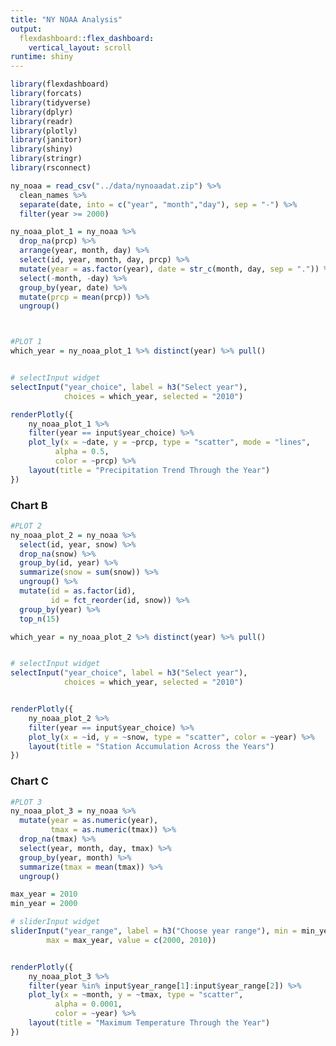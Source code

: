 ```yaml
---
title: "NY NOAA Analysis"
output: 
  flexdashboard::flex_dashboard:
    vertical_layout: scroll
runtime: shiny
---
```


```r
library(flexdashboard)
library(forcats)
library(tidyverse)
library(dplyr)
library(readr)
library(plotly)
library(janitor)
library(shiny)
library(stringr)
library(rsconnect)

ny_noaa = read_csv("../data/nynoaadat.zip") %>%
  clean_names %>%
  separate(date, into = c("year", "month","day"), sep = "-") %>%
  filter(year >= 2000)

ny_noaa_plot_1 = ny_noaa %>%
  drop_na(prcp) %>%
  arrange(year, month, day) %>%
  select(id, year, month, day, prcp) %>%
  mutate(year = as.factor(year), date = str_c(month, day, sep = ".")) %>%
  select(-month, -day) %>%
  group_by(year, date) %>%
  mutate(prcp = mean(prcp)) %>%
  ungroup()



#PLOT 1
which_year = ny_noaa_plot_1 %>% distinct(year) %>% pull()


# selectInput widget
selectInput("year_choice", label = h3("Select year"),
            choices = which_year, selected = "2010")

renderPlotly({
    ny_noaa_plot_1 %>%
    filter(year == input$year_choice) %>%
    plot_ly(x = ~date, y = ~prcp, type = "scatter", mode = "lines",
          alpha = 0.5,
          color = ~prcp) %>%
    layout(title = "Precipitation Trend Through the Year")
})

```


### Chart B

```r
#PLOT 2
ny_noaa_plot_2 = ny_noaa %>%
  select(id, year, snow) %>%
  drop_na(snow) %>%
  group_by(id, year) %>%
  summarize(snow = sum(snow)) %>%
  ungroup() %>%
  mutate(id = as.factor(id),
         id = fct_reorder(id, snow)) %>%
  group_by(year) %>%
  top_n(15)

which_year = ny_noaa_plot_2 %>% distinct(year) %>% pull()


# selectInput widget
selectInput("year_choice", label = h3("Select year"),
            choices = which_year, selected = "2010")


renderPlotly({
    ny_noaa_plot_2 %>%
    filter(year == input$year_choice) %>%
    plot_ly(x = ~id, y = ~snow, type = "scatter", color = ~year) %>%
    layout(title = "Station Accumulation Across the Years")
})
```

### Chart C

```r
#PLOT 3
ny_noaa_plot_3 = ny_noaa %>%
  mutate(year = as.numeric(year), 
         tmax = as.numeric(tmax)) %>%
  drop_na(tmax) %>%
  select(year, month, day, tmax) %>%
  group_by(year, month) %>%
  summarize(tmax = mean(tmax)) %>%
  ungroup()

max_year = 2010
min_year = 2000

# sliderInput widget
sliderInput("year_range", label = h3("Choose year range"), min = min_year,
        max = max_year, value = c(2000, 2010))


renderPlotly({
    ny_noaa_plot_3 %>%
    filter(year %in% input$year_range[1]:input$year_range[2]) %>%
    plot_ly(x = ~month, y = ~tmax, type = "scatter",
          alpha = 0.0001,
          color = ~year) %>%
    layout(title = "Maximum Temperature Through the Year")
})
```
